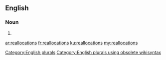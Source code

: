 ==English==

===Noun===
{{head|en}}

# {{plural of|reallocation}}

[[Category:English plurals]][[Category:English plurals using obsolete wikisyntax]]

[[ar:reallocations]]
[[fr:reallocations]]
[[ku:reallocations]]
[[my:reallocations]]